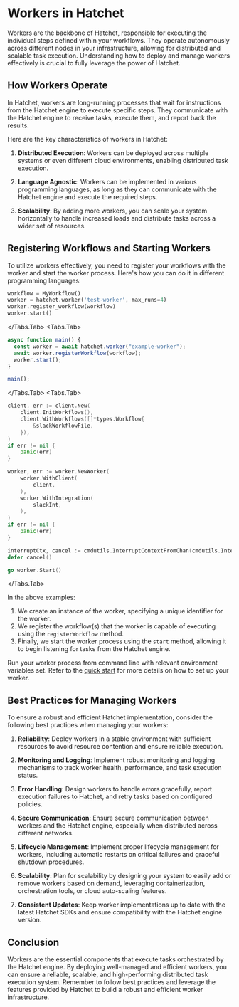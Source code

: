 
# Workers in Hatchet

Workers are the backbone of Hatchet, responsible for executing the individual steps defined within your workflows. They operate autonomously across different nodes in your infrastructure, allowing for distributed and scalable task execution. Understanding how to deploy and manage workers effectively is crucial to fully leverage the power of Hatchet.

## How Workers Operate

In Hatchet, workers are long-running processes that wait for instructions from the Hatchet engine to execute specific steps. They communicate with the Hatchet engine to receive tasks, execute them, and report back the results.

Here are the key characteristics of workers in Hatchet:

1. **Distributed Execution**: Workers can be deployed across multiple systems or even different cloud environments, enabling distributed task execution.

2. **Language Agnostic**: Workers can be implemented in various programming languages, as long as they can communicate with the Hatchet engine and execute the required steps.

3. **Scalability**: By adding more workers, you can scale your system horizontally to handle increased loads and distribute tasks across a wider set of resources.

## Registering Workflows and Starting Workers

To utilize workers effectively, you need to register your workflows with the worker and start the worker process. Here's how you can do it in different programming languages:

<UniversalTabs key="worker">
  <Tabs.Tab>

```python
workflow = MyWorkflow()
worker = hatchet.worker('test-worker', max_runs=4)
worker.register_workflow(workflow)
worker.start()
```

  </Tabs.Tab>
  <Tabs.Tab>

```typescript
async function main() {
  const worker = await hatchet.worker("example-worker");
  await worker.registerWorkflow(workflow);
  worker.start();
}

main();
```

  </Tabs.Tab>
  <Tabs.Tab>

```go
client, err := client.New(
    client.InitWorkflows(),
    client.WithWorkflows([]*types.Workflow{
        &slackWorkflowFile,
    }),
)
if err != nil {
    panic(err)
}

worker, err := worker.NewWorker(
    worker.WithClient(
        client,
    ),
    worker.WithIntegration(
        slackInt,
    ),
)
if err != nil {
    panic(err)
}

interruptCtx, cancel := cmdutils.InterruptContextFromChan(cmdutils.InterruptChan())
defer cancel()

go worker.Start()
```

  </Tabs.Tab>
</UniversalTabs>

In the above examples:

1. We create an instance of the worker, specifying a unique identifier for the worker.
2. We register the workflow(s) that the worker is capable of executing using the `registerWorkflow` method.
3. Finally, we start the worker process using the `start` method, allowing it to begin listening for tasks from the Hatchet engine.

Run your worker process from command line with relevant environment variables set. Refer to the [quick start](https://docs.hatchet.run/home/quickstart_cloud) for more details on how to set up your worker.

## Best Practices for Managing Workers

To ensure a robust and efficient Hatchet implementation, consider the following best practices when managing your workers:

1. **Reliability**: Deploy workers in a stable environment with sufficient resources to avoid resource contention and ensure reliable execution.

2. **Monitoring and Logging**: Implement robust monitoring and logging mechanisms to track worker health, performance, and task execution status.

3. **Error Handling**: Design workers to handle errors gracefully, report execution failures to Hatchet, and retry tasks based on configured policies.

4. **Secure Communication**: Ensure secure communication between workers and the Hatchet engine, especially when distributed across different networks.

5. **Lifecycle Management**: Implement proper lifecycle management for workers, including automatic restarts on critical failures and graceful shutdown procedures.

6. **Scalability**: Plan for scalability by designing your system to easily add or remove workers based on demand, leveraging containerization, orchestration tools, or cloud auto-scaling features.

7. **Consistent Updates**: Keep worker implementations up to date with the latest Hatchet SDKs and ensure compatibility with the Hatchet engine version.

## Conclusion

Workers are the essential components that execute tasks orchestrated by the Hatchet engine. By deploying well-managed and efficient workers, you can ensure a reliable, scalable, and high-performing distributed task execution system. Remember to follow best practices and leverage the features provided by Hatchet to build a robust and efficient worker infrastructure.
